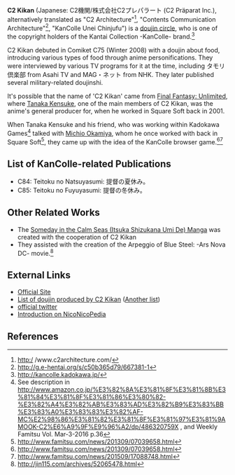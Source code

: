 {{Under Construction}}
'''C2 Kikan''' (Japanese: C2機関/株式会社C2プレパラート (C2 Präparat Inc.), alternatively translated as "C2 Architecture"<ref>http:/
/www.c2architecture.com/</ref>, "Contents Communication Architecture"<ref>http://g.e-hentai.org/s/c50b365d79/667381-1</ref>, "KanColle Unei Chinjufu"{{cite}}) is a [http://fanlore.org/wiki/Doujinshi_Circle doujin circle], who is one of the copyright holders of the Kantai Collection -KanColle- brand.<ref>http://kancolle.kadokawa.jp/</ref>

C2 Kikan debuted in Comiket C75 (Winter 2008) with a doujin about food, introducing various types of food through anime personifications. They were interviewed by various TV programs for it at the time, including タモリ倶楽部 from Asahi TV and MAG・ネット from NHK. They later published several military-related doujinshi.

It's possible that the name of 'C2 Kikan' came from [[:w:Final Fantasy: Unlimited|Final Fantasy: Unlimited]], where [[:w:ja:Tanaka Kensuke|Tanaka Kensuke]], one of the main members of C2 Kikan, was the anime's general producer for, when he worked in Square Soft back in 2001.

When Tanaka Kensuke and his friend, who was working within Kadokawa Games<ref>See description in http://www.amazon.co.jp/%E3%82%8A%E3%81%8F%E3%81%8B%E3%81%84%E3%81%8F%E3%81%86%E3%80%82-%E3%82%A4%E3%82%AB%E3%83%AD%E3%82%B9%E3%83%BB%E3%83%A0%E3%83%83%E3%82%AF-MC%E2%98%86%E3%81%82%E3%81%8F%E3%81%97%E3%81%9AMOOK-C2%E6%A9%9F%E9%96%A2/dp/486320759X , and Weekly Famitsu Vol. Mar-3-2016 p.36</ref> talked with [[:wikia:finalfantasy:Michio Okamiya|Michio Okamiya]], whom he once worked with back in Square Soft<ref>http://www.famitsu.com/news/201309/07039658.html</ref>, they came up with the idea of the KanColle browser game.<ref>http://www.famitsu.com/news/201309/07039658.html</ref><ref>http://www.famitsu.com/news/201509/17088748.html</ref>

==List of KanColle-related Publications==
*C84: Teitoku no Natsuyasumi: 提督の夏休み。
*C85: Teitoku no Fuyuyasumi: 提督の冬休み。
==Other Related Works==
*The [[Merchandise/Manga|Someday in the Calm Seas (Itsuka Shizukana Umi De) Manga]] was created with the cooperation of C2 Kikan 
*They assisted with the creation of the Arpeggio of Blue Steel: -Ars Nova DC- movie.<ref>http://jin115.com/archives/52065478.html</ref>

==External Links==
* [http://www.c2architecture.com/ Official Site]
* [https://www.doujinshi.org/browse/circle/12581/C2-Kikan/ List of doujin produced by C2 Kikan] ([http://shop.comiczin.jp/products/list.php?category_id=1445 Another list])
* [https://twitter.com/kyou_C2 official twitter]
* [http://dic.nicovideo.jp/a/c2%E6%A9%9F%E9%96%A2 Introduction on NicoNicoPedia]
==References==
<references />